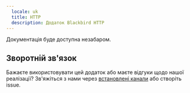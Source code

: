 ```yaml
---
  locale: uk
  title: HTTP
  description: Додаток Blackbird HTTP
---
```


<LinkCard title="Переглянути на Github" target="_blank" href="https://github.com/bb-io/HTTP" icon="github" />

Документація буде доступна незабаром.

## Зворотній зв'язок

Бажаєте використовувати цей додаток або маєте відгуки щодо нашої реалізації? Зв'яжіться з нами через [встановлені канали](https://www.blackbird.io/) або створіть issue.